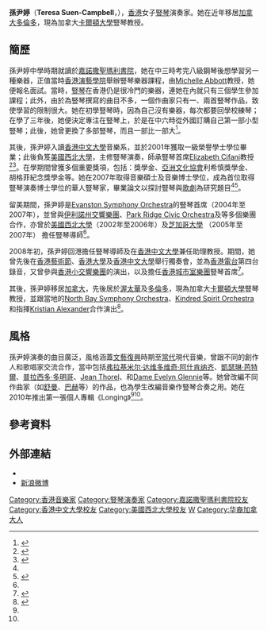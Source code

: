 {{Infobox Biography
| subject_name   = 孫尹婷
| image_name     = 
| image_size     = 
| image_caption  =
| gender         = 女性
| date_of_birth  = {{birth year and age|1980}}
| place_of_birth = {{BHKG}}
| residence      = {{CAN}}[[多倫多|多倫多]]
| occupation     = [[豎琴|豎琴]]演奏家<br/>大學豎琴教授
}}
'''孫尹婷'''（'''Teresa Suen-Campbell'''，{{bd|1980年||}}），[[香港|香港]]女子[[豎琴|豎琴]]演奏家。她在近年移居[[加拿大|加拿大]][[多倫多|多倫多]]，現為加拿大[[卡爾頓大學|卡爾頓大學]]豎琴教授。

==簡歷==
孫尹婷中學時期就讀於[[嘉諾撒聖瑪利書院|嘉諾撒聖瑪利書院]]，她在中三時考完八級鋼琴後想學習另一種樂器，正值當時[[香港演藝學院|香港演藝學院]]舉辦豎琴樂器課程，由[[Michelle_Abbott|Michelle Abbott]]教授，她便報名面試。當時，[[豎琴|豎琴]]在香港仍是很冷門的樂器，連她在內就只有三個學生參加課程；此外，由於為豎琴撰寫的曲目不多，一個作曲家只有一、兩首豎琴作品，致使學習的限制很大。她在初學豎琴時，因為自己沒有樂器，每次都要回學校練琴；在學了三年後，她便決定專注在豎琴上，於是在中六時從外國訂購自己第一部小型豎琴；此後，她曾更換了多部豎琴，而且一部比一部大<ref>{{zh-hk}}{{cite news|title=體型大作品少 攬住彈感親切 孫尹婷分享學豎琴苦與樂|agency=大公報|date=2009-02-05}}</ref>。

其後，孫尹婷入讀[[香港中文大學|香港中文大學]]音樂系，並於2001年獲取一級榮譽學士學位畢業；此後負笈[[西北大学_(伊利诺伊州)|美國西北大學]]，主修豎琴演奏，師承{{link-en|芝加哥抒情歌劇樂團|Lyric Opera of Chicago}}豎琴首席[[Elizabeth_Cifani|Elizabeth Cifani]]教授<ref name="中大校友">{{zh-hk}}{{cite news|title=中大新人類 ．豎琴演奏家孫尹婷 彈出天籟之音|url=http://www.alumni.cuhk.edu.hk/magazine/201406/pdf/CUAM_201406_18-19.pdf|agency=中大校友二零一四年六月號|date=2014-06|accessdate=2016-07-04|archive-date=2016-10-11|archive-url=https://web.archive.org/web/20161011190256/http://www.alumni.cuhk.edu.hk/magazine/201406/pdf/CUAM_201406_18-19.pdf|dead-url=no}}</ref><ref>{{zh-hk}}{{en}}{{cite web|title=驀然回首----憶良師|url=http://cccalumni.hk/uploads/newsletters/online/File/enewsletter/enewsletter-03-08-4.pdf|deadurl=yes|archiveurl=https://web.archive.org/web/20160820220003/http://cccalumni.hk/uploads/newsletters/online/File/enewsletter/enewsletter-03-08-4.pdf|archivedate=2016-08-20|access-date=2016-07-04}}</ref>。在學期間曾獲多個重要獎項，包括：{{link-en|比佛特音樂節|Brevard Music Center}}獎學金、[[亞洲文化協會|亞洲文化協會]]利希慎獎學金、胡格菲紀念獎學金等。她在2007年取得音樂碩士及音樂博士學位，成為首位取得豎琴演奏博士學位的華人豎琴家，畢業論文以探討豎琴與[[歌劇|歌劇]]為研究題目<ref name="中大校友"/><ref name="崇基學院">{{zh-hk}}{{en}}{{cite web|title=崇基學院六十周年校慶「崇基音樂人系列」音樂會|url=http://www.cuhk.edu.hk/ccc/cc60/concert/western_music/Bio.pdf|accessdate=2016-07-04|archive-date=2016-10-11|archive-url=https://web.archive.org/web/20161011185925/http://www.cuhk.edu.hk/ccc/cc60/concert/western_music/Bio.pdf|dead-url=no}}</ref>。

留美期間，孫尹婷是[[Evanston_Symphony_Orchestra|Evanston Symphony Orchestra]]的豎琴首席（2004年至2007年），並曾與[[伊利諾州交響樂團|伊利諾州交響樂團]]、[[Park_Ridge_Civic_Orchestra|Park Ridge Civic Orchestra]]及{{link-en|Rockford Symphony Orchestra|Rockford Symphony Orchestra}}等多個樂團合作，亦曾於[[西北大学_(伊利诺伊州)|美國西北大學]]（2002年至2006年）及[[芝加哥大學|芝加哥大學]] （2005年至2007年） 擔任豎琴導師<ref name="崇基學院"/>。

2008年初，孫尹婷回港擔任豎琴導師及在[[香港中文大學|香港中文大學]]兼任助理教授。期間，她曾先後在[[香港藝術節|香港藝術節]]、[[香港大學|香港大學]]及[[香港中文大學|香港中文大學]]舉行獨奏會，並為[[香港電台|香港電台]]第四台錄音，又曾參與[[香港小交響樂團|香港小交響樂團]]的演出，以及擔任[[香港城市室樂團|香港城市室樂團]]豎琴首席<ref>{{zh-hk}}{{cite news|title=孫尹婷師生今豎琴演奏|agency=澳門日報|date=2009-09-19}}</ref>。

其後，孫尹婷移居[[加拿大|加拿大]]，先後居於[[渥太華|渥太華]]及[[多倫多|多倫多]]，現為加拿大[[卡爾頓大學|卡爾頓大學]]豎琴教授，並跟當地的[[North_Bay_Symphony_Orchestra|North Bay Symphony Orchestra]]、[[Kindred_Spirit_Orchestra|Kindred Spirit Orchestra]]和指揮[[Kristian_Alexander|Kristian Alexander]]合作演出<ref name="Official">{{zh-hk}}{{en}}{{cite web|title=MORE ABOUT TERESA|url=http://www.teresasuen.com/about_me.html|website=Teresa Suen-Campbell Official Website|access-date=2016-07-04|archive-url=https://web.archive.org/web/20160809041305/http://www.teresasuen.com/about_me.html|archive-date=2016-08-09|dead-url=yes}}</ref>。

==風格==
孫尹婷演奏的曲目廣泛，風格涵蓋[[文藝復興|文藝復興]]時期至[[當代|當代]]現代音樂，曾跟不同的創作人和歌唱家交流合作，當中包括[[弗拉基米尔·达维多维奇·阿什肯纳齐|弗拉基米尔·达维多维奇·阿什肯纳齐]]、[[凱瑟琳·芭特爾|凱瑟琳·芭特爾]]、[[普拉西多·多明哥|普拉西多·多明哥]]、[[Jean_Thorel|Jean Thorel]]、{{link-en|Skaila Kanga|Skaila Kanga}}和[[Dame_Evelyn_Glennie|Dame Evelyn Glennie]]等。她曾改編不同作曲家（如[[舒曼|舒曼]]、[[巴赫|巴赫]]等）的作品，也為學生改編音樂作豎琴合奏之用。她在2010年推出第一張個人專輯《Longing》<ref name="崇基學院"/><ref name="Official"/>。

==參考資料==
{{Reflist}}

==外部連結==
*{{official|http://www.teresasuen.com/}}{{en}}{{zh-hk}}
*[http://www.weibo.com/teresasuen 新浪微博]{{zh}}

{{DEFAULTSORT:Suen, Teresa}}
[[Category:香港音樂家|Category:香港音樂家]]
[[Category:豎琴演奏家|Category:豎琴演奏家]]
[[Category:嘉諾撒聖瑪利書院校友|Category:嘉諾撒聖瑪利書院校友]]
[[Category:香港中文大學校友|Category:香港中文大學校友]]
[[Category:美國西北大學校友|Category:美國西北大學校友]]
[[Category:孫姓|W]]
[[Category:华裔加拿大人|Category:华裔加拿大人]]